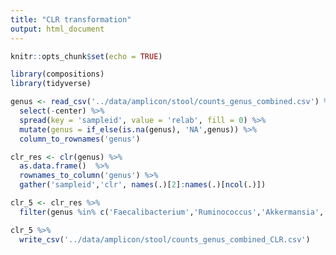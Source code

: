 ```yaml
---
title: "CLR transformation"
output: html_document
---
```


```r
knitr::opts_chunk$set(echo = TRUE)
```

```r
library(compositions)
library(tidyverse)
```

```r
genus <- read_csv('../data/amplicon/stool/counts_genus_combined.csv') %>% 
  select(-center) %>% 
  spread(key = 'sampleid', value = 'relab', fill = 0) %>% 
  mutate(genus = if_else(is.na(genus), 'NA',genus)) %>% 
  column_to_rownames('genus')

clr_res <- clr(genus) %>% 
  as.data.frame()  %>% 
  rownames_to_column('genus') %>% 
  gather('sampleid','clr', names(.)[2]:names(.)[ncol(.)])

clr_5 <- clr_res %>% 
  filter(genus %in% c('Faecalibacterium','Ruminococcus','Akkermansia','Bacteroides','Enterococcus')) 

clr_5 %>% 
  write_csv('../data/amplicon/stool/counts_genus_combined_CLR.csv')
```


